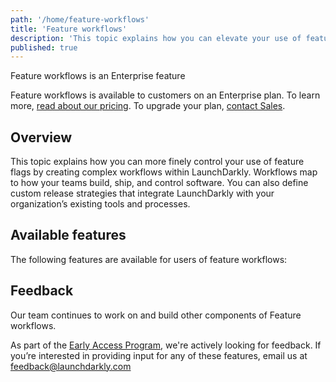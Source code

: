 ```yaml
---
path: '/home/feature-workflows'
title: 'Feature workflows'
description: 'This topic explains how you can elevate your use of feature flags by creating complex workflows within LaunchDarkly.'
published: true
---
```


<Callout intent="primary">
<CalloutTitle>Feature workflows is an Enterprise feature</CalloutTitle>
<CalloutDescription>

Feature workflows is available to customers on an Enterprise plan. To learn more, [read about our pricing](https://launchdarkly.com/pricing/). To upgrade your plan, [contact Sales](https://launchdarkly.com/contact-sales/).

</CalloutDescription>
</Callout>

## Overview

This topic explains how you can more finely control your use of feature flags by creating complex workflows within LaunchDarkly. Workflows map to how your teams build, ship, and control software. You can also define custom release strategies that integrate LaunchDarkly with your organization’s existing tools and processes.


## Available features

The following features are available for users of feature workflows:

<ChildPageList path="/home/feature-workflows" />

## Feedback

Our team continues to work on and build other components of Feature workflows.

As part of the [Early Access Program](https://docs.google.com/forms/d/e/1FAIpQLScJ5qCC_RZTW9pPSXVZk9HaKzpltNAeoQb2t6gh7dLicwQWQQ/viewform), we're actively looking for feedback. If you’re interested in providing input for any of these features, email us at feedback@launchdarkly.com
